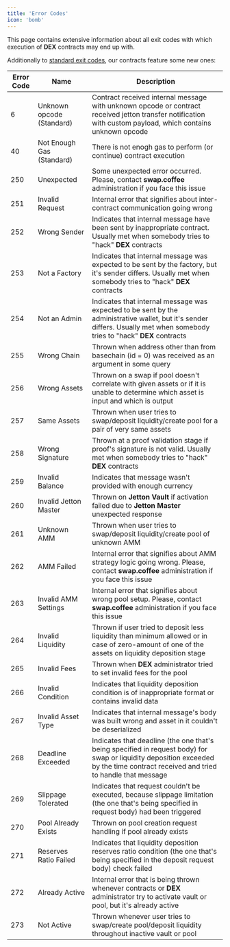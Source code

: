 ```yaml
---
title: 'Error Codes'
icon: 'bomb'
---
```


This page contains extensive information about all exit codes with which execution of **DEX** contracts may end up with.

Additionally to [standard exit codes](https://docs.ton.org/v3/documentation/tvm/tvm-exit-codes), our contracts feature some new ones:

| Error Code | Name                      | Description                                                                                                                                                                       |
|------------|---------------------------|-----------------------------------------------------------------------------------------------------------------------------------------------------------------------------------|
| 6          | Unknown opcode (Standard) | Contract received internal message with unknown opcode or contract received jetton transfer notification with custom payload, which contains unknown opcode                       |
| 40         | Not Enough Gas (Standard) | There is not enogh gas to perform (or continue) contract execution                                                                                                                |
| 250        | Unexpected                | Some unexpected error occurred. Please, contact **swap.coffee** administration if you face this issue                                                                             |
| 251        | Invalid Request           | Internal error that signifies about inter-contract communication going wrong                                                                                                      |
| 252        | Wrong Sender              | Indicates that internal message have been sent by inappropriate contract. Usually met when somebody tries to "hack" **DEX** contracts                                             |
| 253        | Not a Factory             | Indicates that internal message was expected to be sent by the factory, but it's sender differs. Usually met when somebody tries to "hack" **DEX** contracts                      |
| 254        | Not an Admin              | Indicates that internal message was expected to be sent by the administrative wallet, but it's sender differs. Usually met when somebody tries to "hack" **DEX** contracts        |
| 255        | Wrong Chain               | Thrown when address other than from basechain (id = 0) was received as an argument in some query                                                                                  |
| 256        | Wrong Assets              | Thrown on a swap if pool doesn't correlate with given assets or if it is unable to determine which asset is input and which is output                                             |
| 257        | Same Assets               | Thrown when user tries to swap/deposit liquidity/create pool for a pair of very same assets                                                                                       |
| 258        | Wrong Signature           | Thrown at a proof validation stage if proof's signature is not valid. Usually met when somebody tries to "hack" **DEX** contracts                                                 |
| 259        | Invalid Balance           | Indicates that message wasn't provided with enough currency                                                                                                                       |
| 260        | Invalid Jetton Master     | Thrown on **Jetton Vault** if activation failed due to **Jetton Master** unexpected response                                                                                      |
| 261        | Unknown AMM               | Thrown when user tries to swap/deposit liquidity/create pool of unknown AMM                                                                                                       |
| 262        | AMM Failed                | Internal error that signifies about AMM strategy logic going wrong. Please, contact **swap.coffee** administration if you face this issue                                         |
| 263        | Invalid AMM Settings      | Internal error that signifies about wrong pool setup. Please, contact **swap.coffee** administration if you face this issue                                                       |
| 264        | Invalid Liquidity         | Thrown if user tried to deposit less liquidity than minimum allowed or in case of zero-amount of one of the assets on liquidity deposition stage                                  |
| 265        | Invalid Fees              | Thrown when **DEX** administrator tried to set invalid fees for the pool                                                                                                          |
| 266        | Invalid Condition         | Indicates that liquidity deposition condition is of inappropriate format or contains invalid data                                                                                 |
| 267        | Invalid Asset Type        | Indicates that internal message's body was built wrong and asset in it couldn't be deserialized                                                                                   |
| 268        | Deadline Exceeded         | Indicates that deadline (the one that's being specified in request body) for swap or liquidity deposition exceeded by the time contract received and tried to handle that message |
| 269        | Slippage Tolerated        | Indicates that request couldn't be executed, because slippage limitation (the one that's being specified in request body) had been triggered                                      |
| 270        | Pool Already Exists       | Thrown on pool creation request handling if pool already exists                                                                                                                   |
| 271        | Reserves Ratio Failed     | Indicates that liquidity deposition reserves ratio condition (the one that's being specified in the deposit request body) check failed                                            |
| 272        | Already Active            | Internal error that is being thrown whenever contracts or **DEX** administrator try to activate vault or pool, but it's already active                                            |
| 273        | Not Active                | Thrown whenever user tries to swap/create pool/deposit liquidity throughout inactive vault or pool                                                                                |